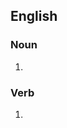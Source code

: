 {{also|bit-bucket|bit bucket}}
==English==

===Noun===
{{en-noun}}

# {{alternative spelling of|bit bucket|lang=en}}

===Verb===
{{en-verb}}

# {{alternative spelling of|bit bucket|lang=en}}